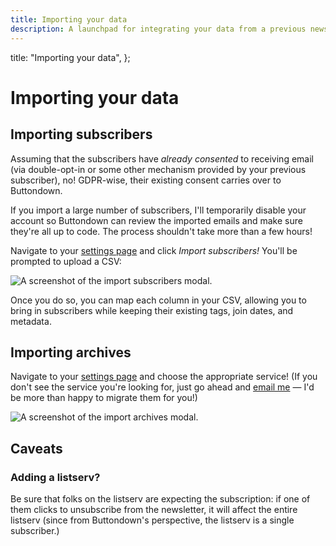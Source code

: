 ```yaml
---
title: Importing your data
description: A launchpad for integrating your data from a previous newsletter tool
---
```



  title: "Importing your data",
};

# Importing your data

## Importing subscribers

Assuming that the subscribers have _already consented_ to receiving email (via double-opt-in or some other mechanism provided by your previous subscriber), no! GDPR-wise, their existing consent carries over to Buttondown.

If you import a large number of subscribers, I'll temporarily disable your account so Buttondown can review the imported emails and make sure they're all up to code. The process shouldn't take more than a few hours!

Navigate to your [settings page](https://buttondown.email/settings) and click _Import subscribers!_ You'll be prompted to upload a CSV:

![A screenshot of the import subscribers modal.](/images/import-subscribers.png)

Once you do so, you can map each column in your CSV, allowing you to bring in subscribers while keeping their existing tags, join dates, and metadata.

## Importing archives

Navigate to your [settings page](https://buttondown.email/settings) and choose the appropriate service! (If you don't see the service you're looking for, just go ahead and [email me](https://buttondown.email/settings) — I'd be more than happy to migrate them for you!)

![A screenshot of the import archives modal.](/images/import-archives.png)

## Caveats

### Adding a listserv?

Be sure that folks on the listserv are expecting the subscription: if one of them clicks to unsubscribe from the newsletter, it will affect the entire listserv (since from Buttondown's perspective, the listserv is a single subscriber.)

